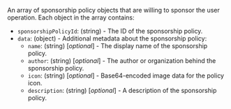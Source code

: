 An array of sponsorship policy objects that are willing to sponsor the user operation. Each object in
the array contains:

- `sponsorshipPolicyId`: (string) - The ID of the sponsorship policy.
- `data`: (object) - Additional metadata about the sponsorship policy:
  - `name`: (string) [_optional_] - The display name of the sponsorship policy.
  - `author`: (string) [_optional_] - The author or organization behind the sponsorship policy.
  - `icon`: (string) [_optional_] - Base64-encoded image data for the policy icon.
  - `description`: (string) [_optional_] - A description of the sponsorship policy.
